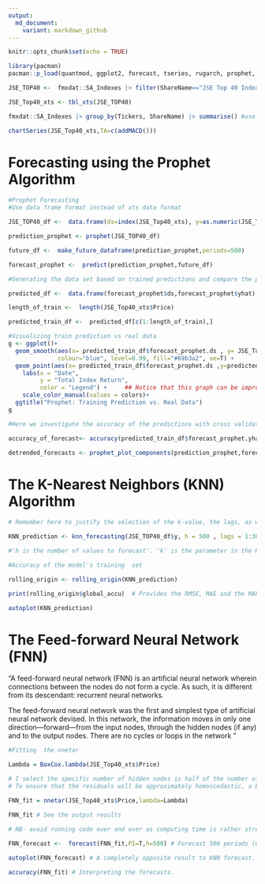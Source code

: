 ```yaml
---
output:
  md_document:
    variant: markdown_github
---
```


```r
knitr::opts_chunk$set(echo = TRUE)
```

```r

library(pacman)
pacman::p_load(quantmod, ggplot2, forecast, tseries, rugarch, prophet, tsfknn, fmxdat, tidyverse,tbl2xts)

```

```r


JSE_TOP40 <-  fmxdat::SA_Indexes |> filter(ShareName=="JSE Top 40 Index Total Return Value") #daily (excl weekends) data  2002-06-21 to 2020-07-31. NB, how to handle the empty weekend spots??

JSE_Top40_xts <- tbl_xts(JSE_TOP40)

```

```r

fmxdat::SA_Indexes |> group_by(Tickers, ShareName) |> summarise() #use to see which indexes to include. Current idea is to compare the  
```

```r

chartSeries(JSE_Top40_xts,TA=c(addMACD()))

```

# Forecasting using the Prophet Algorithm

```r
#Prophet Forecasting
#Use data frame format instead of xts data format

JSE_TOP40_df <-  data.frame(ds=index(JSE_Top40_xts), y=as.numeric(JSE_Top40_xts$Price))

prediction_prophet <- prophet(JSE_TOP40_df)

future_df <-  make_future_dataframe(prediction_prophet,periods=500)

forecast_prophet <-  predict(prediction_prophet,future_df)


```

```r
#Generating the data set based on trained predictions and compare the prophet predictions to the actual observations

predicted_df <-  data.frame(forecast_prophet$ds,forecast_prophet$yhat)

length_of_train <-  length(JSE_Top40_xts$Price)

predicted_train_df <-  predicted_df[c(1:length_of_train),]


```

```r
#Visualizing train prediction vs real data
g <- ggplot()+
  geom_smooth(aes(x= predicted_train_df$forecast_prophet.ds , y= JSE_Top40_xts$Price),
              colour="blue", level=0.99, fill="#69b3a2", se=T) +
  geom_point(aes(x= predicted_train_df$forecast_prophet.ds ,y=predicted_train_df$forecast_prophet.yhat), size = 0.3, colour="black")+
    labs(x = "Date",
         y = "Total Index Return",
         color = "Legend") +     ## Notice that this graph can be improved apon severely by including legends
    scale_color_manual(values = colors)+
  ggtitle("Prophet: Training Prediction vs. Real Data")
g


```


```r
#Here we investigate the accuracy of the predictions with cross validation

accuracy_of_forecast<- accuracy(predicted_train_df$forecast_prophet.yhat,JSE_TOP40_df$y)

detrended_forecasts <- prophet_plot_components(prediction_prophet,forecast_prophet) #To have a clearer understanding of the data generating process, I plot the forecasted prophet components divided by a trend component, weekly seasonality and yearly seasonality.


```

# The K-Nearest Neighbors (KNN) Algorithm 

```r

# Remember here to justify the selection of the k-value, the lags, as well as the msas. # Do so by comparing the RMSE, MAE, and the MAPE values for different specifications. 

KNN_prediction <- knn_forecasting(JSE_TOP40_df$y, h = 500 , lags = 1:30, k = 30, msas = "MIMO" ) 

#'h is the number of values to forecast'. 'k' is the parameter in the KNN regression. 'lags' is the order of lags used in the AR process. 'msas' is a string indicating the Multiple-Step Ahead Strategy used when more than one value is predicted. It can be "recursive" or "MIMO" (the default). 

#Accuracy of the model's training  set 

rolling_origin <- rolling_origin(KNN_prediction)

print(rolling_origin$global_accu)  # Provides the RMSE, MAE and the MAPE

autoplot(KNN_prediction)

```

# The Feed-forward Neural Network (FNN)

"A feed-forward neural network (FNN) is an artificial neural network wherein connections between the nodes do not form a cycle. As such, it is different from its descendant: recurrent neural networks.

The feed-forward neural network was the first and simplest type of artificial neural network devised. In this network, the information moves in only one direction—forward—from the input nodes, through the hidden nodes (if any) and to the output nodes. There are no cycles or loops in the network "


```r

#Fitting  the nnetar

Lambda = BoxCox.lambda(JSE_Top40_xts$Price) 

# I select the specific number of hidden nodes is half of the number of input nodes (including external regressors, if given) plus 1.
# To ensure that the residuals will be approximately homoscedastic, a Box Cox lambda is approach is applied. I forecast the next 500 values with the neural net fitted. I then proceed to apply the nnetar function with the lambda assigned as parameters.

FNN_fit = nnetar(JSE_Top40_xts$Price,lambda=Lambda)

FNN_fit # See the output results 

```

```r

# NB- avoid running code over and over as computing time is rather strenuous. 

FNN_forecast <-  forecast(FNN_fit,PI=T,h=500) # Forecast 500 periods (week days) ahead as in previous predictions.
  
autoplot(FNN_forecast) # A completely opposite result to KNN forecast. 

```

```r

accuracy(FNN_fit) # Interpreting the forecasts. 

```




